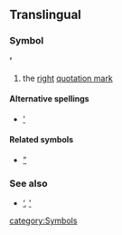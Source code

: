 ==Translingual==
===Symbol===
'''’'''

# the [[right]] [[quotation mark]]

====Alternative spellings====
*[[']]

====Related symbols====
*[[”]]

===See also===
*[[‘]], [[']]

[[category:Symbols]]